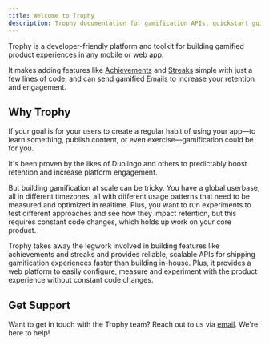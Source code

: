 ```yaml
---
title: Welcome to Trophy
description: Trophy documentation for gamification APIs, quickstart guides and tutorials.
---
```


Trophy is a developer-friendly platform and toolkit for building gamified product experiences in any mobile or web app.

It makes adding features like [Achievements](/platform/achievements) and [Streaks](/platform/streaks) simple with just a few lines of code, and can send gamified [Emails](/platform/emails) to increase your retention and engagement.

<CardGroup>
  <Card
    title="Quick Start"
    icon="circle-play"
    href="/getting-started/quickstart"
  />
  <Card title="Platform" icon="box" href="/platform" />
  <Card title="Guides" icon="rocket" href="/guides" />
  <Card title="API Reference" icon="code" href="/api-reference" />
</CardGroup>

## Why Trophy

If your goal is for your users to create a regular habit of using your app—to learn something, publish content, or even exercise—gamification could be for you.

It's been proven by the likes of Duolingo and others to predictably boost retention and increase platform engagement.

But building gamification at scale can be tricky. You have a global userbase, all in different timezones, all with different usage patterns that need to be measured and optimized in realtime. Plus, you want to run experiments to test different approaches and see how they impact retention, but this requires constant code changes, which holds up work on your core product.

Trophy takes away the legwork involved in building features like achievements and streaks and provides reliable, scalable APIs for shipping gamification experiences faster than building in-house. Plus, it provides a web platform to easily configure, measure and experiment with the product experience without constant code changes.

## Get Support

Want to get in touch with the Trophy team? Reach out to us via [email](mailto:support@trophy.so). We're here to help!
